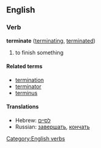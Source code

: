 ==English==
===Verb===
[[Category:English verbs]]
'''terminate''' ([[terminating]], [[terminated]])

# to finish something

====Related terms====
*[[termination]]
*[[terminator]]
*[[terminus]]

====Translations====
*Hebrew: [[לסיים]]
*Russian: [[завершать]], [[кончать]]